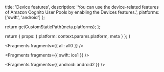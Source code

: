 
  title: 'Device features',
  description:
    'You can use the device-related features of Amazon Cognito User Pools by enabling the Devices features.',
  platforms: ['swift', 'android']
};

  return getCustomStaticPath(meta.platforms);
};

  return {
    props: {
      platform: context.params.platform,
      meta
    }
  };
}


<Fragments fragments={{ all: all0 }} />


<Fragments fragments={{ swift: ios1 }} />


<Fragments fragments={{ android: android2 }} />
